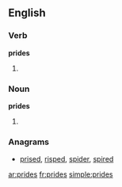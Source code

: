 ==English==
===Verb===
'''prides'''
# {{third-person singular of|[[pride]]}}

===Noun===
'''prides'''
# {{plural of|[[pride]]}}

===Anagrams===
* [[prised#English|prised]], [[risped#English|risped]], [[spider#English|spider]], [[spired#English|spired]]

[[ar:prides]]
[[fr:prides]]
[[simple:prides]]